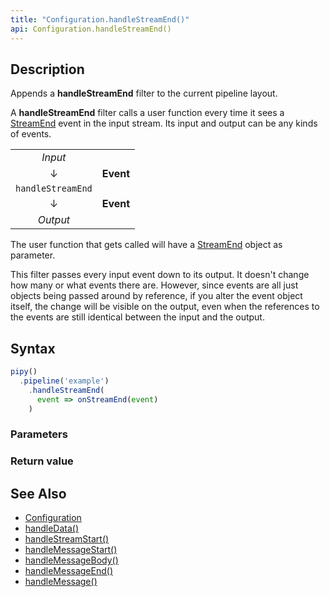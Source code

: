 ```yaml
---
title: "Configuration.handleStreamEnd()"
api: Configuration.handleStreamEnd()
---
```


## Description

Appends a **handleStreamEnd** filter to the current pipeline layout.

A **handleStreamEnd** filter calls a user function every time it sees a [StreamEnd](/reference/api/StreamEnd) event in the input stream. Its input and output can be any kinds of events.

|                   |           |
|:-----------------:|:---------:|
| _Input_           |           |
| ↓                 | **Event** |
| `handleStreamEnd` |           |
| ↓                 | **Event** |
| _Output_          |           |

The user function that gets called will have a [StreamEnd](/reference/api/StreamEnd) object as parameter.

This filter passes every input event down to its output. It doesn't change how many or what events there are. However, since events are all just objects being passed around by reference, if you alter the event object itself, the change will be visible on the output, even when the references to the events are still identical between the input and the output.

## Syntax

``` js
pipy()
  .pipeline('example')
    .handleStreamEnd(
      event => onStreamEnd(event)
    )
```

### Parameters

<Parameters/>

### Return value

<ReturnValue/>

## See Also

* [Configuration](/reference/api/Configuration)
* [handleData()](/reference/api/Configuration/handleData)
* [handleStreamStart()](/reference/api/Configuration/handleStreamStart)
* [handleMessageStart()](/reference/api/Configuration/handleMessageStart)
* [handleMessageBody()](/reference/api/Configuration/handleMessageBody)
* [handleMessageEnd()](/reference/api/Configuration/handleMessageEnd)
* [handleMessage()](/reference/api/Configuration/handleMessage)
